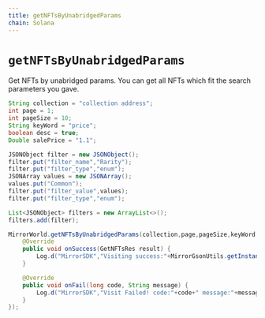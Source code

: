 ```yaml
---
title: getNFTsByUnabridgedParams
chain: Solana
---
```


# `getNFTsByUnabridgedParams`
Get NFTs by unabridged params.
You can get all NFTs which fit the search parameters you gave.

```java
String collection = "collection address";
int page = 1;
int pageSize = 10;
String keyWord = "price";
boolean desc = true;
Double salePrice = "1.1";

JSONObject filter = new JSONObject();
filter.put("filter_name","Rarity");
filter.put("filter_type","enum");
JSONArray values = new JSONArray();
values.put("Common");
filter.put("filter_value",values);
filter.put("filter_type","enum");

List<JSONObject> filters = new ArrayList<>();
filters.add(filter);

MirrorWorld.getNFTsByUnabridgedParams(collection,page,pageSize,keyWord,desc,salePrice,filters, new GetNFTsListener() {
    @Override
    public void onSuccess(GetNFTsRes result) {
        Log.d("MirrorSDK","Visiting success:"+MirrorGsonUtils.getInstance().toJson(result));
    }

    @Override
    public void onFail(long code, String message) {
        Log.d("MirrorSDK","Visit Failed! code:"+code+" message:"+message);
    }
});
```
